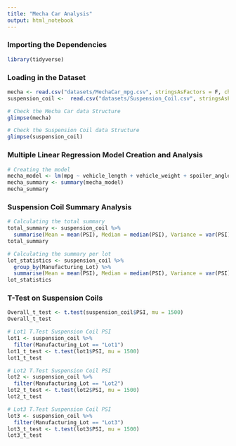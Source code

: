 ```yaml
---
title: "Mecha Car Analysis"
output: html_notebook
---
```



### Importing the Dependencies
```r
library(tidyverse)

```

### Loading in the Dataset
```r

mecha <- read.csv("datasets/MechaCar_mpg.csv", stringsAsFactors = F, check.names = F)
suspension_coil <-  read.csv("datasets/Suspension_Coil.csv", stringsAsFactors = F, check.names = F)

# Check the Mecha Car data Structure
glimpse(mecha)

# Check the Suspension Coil data Structure
glimpse(suspension_coil)

```

### Multiple Linear Regression Model Creation and Analysis

```r
# Creating the model
mecha_model <- lm(mpg ~ vehicle_length + vehicle_weight + spoiler_angle + ground_clearance + AWD, mecha)
mecha_summary <- summary(mecha_model)
mecha_summary

```

### Suspension Coil Summary Analysis
```r
# Calculating the total summary
total_summary <- suspension_coil %>% 
  summarise(Mean = mean(PSI), Median = median(PSI), Variance = var(PSI), SD = sd(PSI), .groups = "keep")
total_summary

# Calculating the summary per lot
lot_statistics <- suspension_coil %>% 
  group_by(Manufacturing_Lot) %>% 
  summarise(Mean = mean(PSI), Median = median(PSI), Variance = var(PSI), SD = sd(PSI), .groups = "keep")
lot_statistics
```

### T-Test on Suspension Coils
```r
Overall_t_test <- t.test(suspension_coil$PSI, mu = 1500)
Overall_t_test

# Lot1 T.Test Suspension Coil PSI 
lot1 <- suspension_coil %>% 
  filter(Manufacturing_Lot == "Lot1")
lot1_t_test <- t.test(lot1$PSI, mu = 1500)
lot1_t_test

# Lot2 T.Test Suspension Coil PSI 
lot2 <- suspension_coil %>% 
  filter(Manufacturing_Lot == "Lot2")
lot2_t_test <- t.test(lot2$PSI, mu = 1500)
lot2_t_test

# Lot3 T.Test Suspension Coil PSI 
lot3 <- suspension_coil %>% 
  filter(Manufacturing_Lot == "Lot3")
lot3_t_test <- t.test(lot3$PSI, mu = 1500)
lot3_t_test

```

